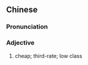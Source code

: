 {{also|顽劣}}
==Chinese==
{{zh-forms|s=顽劣}}

===Pronunciation===
{{zh-pron
|m=wánliè
|c=waan4 lyut3
|cat=a
}}

===Adjective===
{{zh-adj}}
# cheap; third-rate; low class